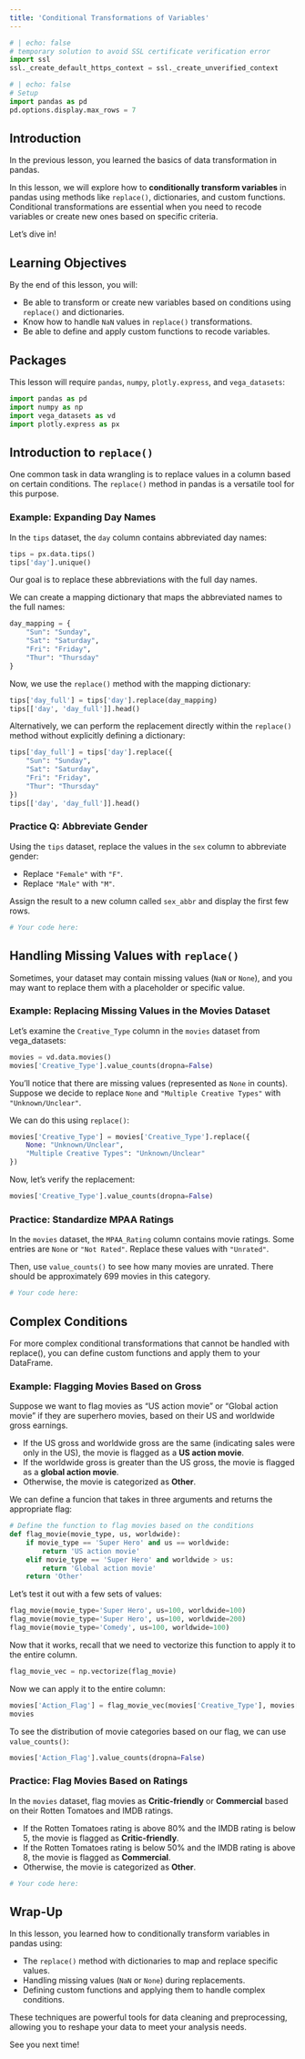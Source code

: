 ```yaml
---
title: 'Conditional Transformations of Variables'
---
```


```python
# | echo: false
# temporary solution to avoid SSL certificate verification error
import ssl
ssl._create_default_https_context = ssl._create_unverified_context
```


```python
# | echo: false
# Setup
import pandas as pd
pd.options.display.max_rows = 7
```

## Introduction

In the previous lesson, you learned the basics of data transformation in pandas.

In this lesson, we will explore how to **conditionally transform variables** in pandas using methods like `replace()`, dictionaries, and custom functions. Conditional transformations are essential when you need to recode variables or create new ones based on specific criteria.

Let's dive in!

## Learning Objectives

By the end of this lesson, you will:

- Be able to transform or create new variables based on conditions using `replace()` and dictionaries.
- Know how to handle `NaN` values in `replace()` transformations.
- Be able to define and apply custom functions to recode variables.

## Packages

This lesson will require `pandas`, `numpy`, `plotly.express`, and `vega_datasets`:

```python
import pandas as pd
import numpy as np
import vega_datasets as vd
import plotly.express as px
```

## Introduction to `replace()`

One common task in data wrangling is to replace values in a column based on certain conditions. The `replace()` method in pandas is a versatile tool for this purpose.

### Example: Expanding Day Names

In the `tips` dataset, the `day` column contains abbreviated day names:

```python
tips = px.data.tips()
tips['day'].unique()
```

Our goal is to replace these abbreviations with the full day names.

We can create a mapping dictionary that maps the abbreviated names to the full names:

```python
day_mapping = {
    "Sun": "Sunday",
    "Sat": "Saturday",
    "Fri": "Friday",
    "Thur": "Thursday"
}
```

Now, we use the `replace()` method with the mapping dictionary:

```python
tips['day_full'] = tips['day'].replace(day_mapping)
tips[['day', 'day_full']].head()
```

Alternatively, we can perform the replacement directly within the `replace()` method without explicitly defining a dictionary:

```python
tips['day_full'] = tips['day'].replace({
    "Sun": "Sunday",
    "Sat": "Saturday",
    "Fri": "Friday",
    "Thur": "Thursday"
})
tips[['day', 'day_full']].head()
```


::: {.callout-tip title="Practice"}

### Practice Q: Abbreviate Gender

Using the `tips` dataset, replace the values in the `sex` column to abbreviate gender:

- Replace `"Female"` with `"F"`.
- Replace `"Male"` with `"M"`.

Assign the result to a new column called `sex_abbr` and display the first few rows.

```python
# Your code here:
```

:::

## Handling Missing Values with `replace()`

Sometimes, your dataset may contain missing values (`NaN` or `None`), and you may want to replace them with a placeholder or specific value.

### Example: Replacing Missing Values in the Movies Dataset

Let's examine the `Creative_Type` column in the `movies` dataset from vega_datasets:

```python
movies = vd.data.movies()
movies['Creative_Type'].value_counts(dropna=False)
```

You'll notice that there are missing values (represented as `None` in counts).
Suppose we decide to replace `None` and `"Multiple Creative Types"` with `"Unknown/Unclear"`.

We can do this using `replace()`:

```python
movies['Creative_Type'] = movies['Creative_Type'].replace({
    None: "Unknown/Unclear",
    "Multiple Creative Types": "Unknown/Unclear"
})
```

Now, let's verify the replacement:

```python
movies['Creative_Type'].value_counts(dropna=False)
```

::: {.callout-practice title="Practice"}

### Practice: Standardize MPAA Ratings

In the `movies` dataset, the `MPAA_Rating` column contains movie ratings. Some entries are `None` or `"Not Rated"`. Replace these values with `"Unrated"`.

Then, use `value_counts()` to see how many movies are unrated. There should be approximately 699 movies in this category.

```python
# Your code here:

```

:::

## Complex Conditions 

For more complex conditional transformations that cannot be handled with replace(), you can define custom functions and apply them to your DataFrame.

### Example: Flagging Movies Based on Gross

Suppose we want to flag movies as "US action movie" or "Global action movie" if they are superhero movies, based on their US and worldwide gross earnings.

- If the US gross and worldwide gross are the same (indicating sales were only in the US), the movie is flagged as a **US action movie**.
- If the worldwide gross is greater than the US gross, the movie is flagged as a **global action movie**.
- Otherwise, the movie is categorized as **Other**.

We can define a funcion that takes in three arguments and returns the appropriate flag:

```python
# Define the function to flag movies based on the conditions
def flag_movie(movie_type, us, worldwide):
    if movie_type == 'Super Hero' and us == worldwide:
        return 'US action movie'
    elif movie_type == 'Super Hero' and worldwide > us:
        return 'Global action movie'
    return 'Other'

```

Let's test it out with a few sets of values:

```python
flag_movie(movie_type='Super Hero', us=100, worldwide=100)
flag_movie(movie_type='Super Hero', us=100, worldwide=200)
flag_movie(movie_type='Comedy', us=100, worldwide=100)
```

Now that it works, recall that we need to vectorize this function to apply it to the entire column.

```python
flag_movie_vec = np.vectorize(flag_movie)
``` 

Now we can apply it to the entire column:

```python
movies['Action_Flag'] = flag_movie_vec(movies['Creative_Type'], movies['US_Gross'], movies['Worldwide_Gross'])
movies
```

To see the distribution of movie categories based on our flag, we can use `value_counts()`:

```python
movies['Action_Flag'].value_counts(dropna=False)
```

::: {.callout-practice title="Practice"}

### Practice: Flag Movies Based on Ratings

In the `movies` dataset, flag movies as **Critic-friendly** or **Commercial** based on their Rotten Tomatoes and IMDB ratings.

- If the Rotten Tomatoes rating is above 80% and the IMDB rating is below 5, the movie is flagged as **Critic-friendly**.
- If the Rotten Tomatoes rating is below 50% and the IMDB rating is above 8, the movie is flagged as **Commercial**.
- Otherwise, the movie is categorized as **Other**.

```python
# Your code here:
```

:::

## Wrap-Up

In this lesson, you learned how to conditionally transform variables in pandas using:

- The `replace()` method with dictionaries to map and replace specific values.
- Handling missing values (`NaN` or `None`) during replacements.
- Defining custom functions and applying them to handle complex conditions.

These techniques are powerful tools for data cleaning and preprocessing, allowing you to reshape your data to meet your analysis needs.

See you next time!

